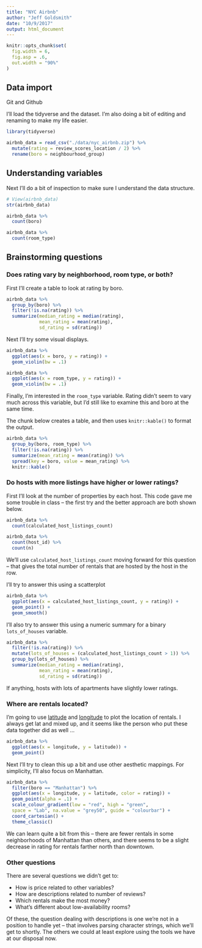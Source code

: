 ```yaml
---
title: "NYC Airbnb"
author: "Jeff Goldsmith"
date: "10/9/2017"
output: html_document
---
```


```r
knitr::opts_chunk$set(
  fig.width = 6,
  fig.asp = .6,
  out.width = "90%"
)
```

## Data import
Git and Github

I'll load the tidyverse and the dataset. I'm also doing a bit of editing and renaming to make my life easier. 

```r
library(tidyverse)

airbnb_data = read_csv("./data/nyc_airbnb.zip") %>%
  mutate(rating = review_scores_location / 2) %>%
  rename(boro = neighbourhood_group)
```

## Understanding variables

Next I'll do a bit of inspection to make sure I understand the data structure.

```r
# View(airbnb_data)
str(airbnb_data)

airbnb_data %>%
  count(boro)

airbnb_data %>%
  count(room_type)
```

## Brainstorming questions

### Does rating vary by neighborhood, room type, or both?

First I'll create a table to look at rating by boro.

```r
airbnb_data %>%
  group_by(boro) %>% 
  filter(!is.na(rating)) %>%
  summarize(median_rating = median(rating),
            mean_rating = mean(rating),
            sd_rating = sd(rating))
```

Next I'll try some visual displays.

```r
airbnb_data %>%
  ggplot(aes(x = boro, y = rating)) + 
  geom_violin(bw = .1)

airbnb_data %>%
  ggplot(aes(x = room_type, y = rating)) + 
  geom_violin(bw = .1)
```

Finally, I'm interested in the `room_type` variable. Rating didn't seem to vary much across this variable, but I'd still like to examine this and boro at the same time. 

The chunk below creates a table, and then uses `knitr::kable()` to format the output.

```r
airbnb_data %>%
  group_by(boro, room_type) %>% 
  filter(!is.na(rating)) %>%
  summarize(mean_rating = mean(rating)) %>%
  spread(key = boro, value = mean_rating) %>%
  knitr::kable()
```

### Do hosts with more listings have higher or lower ratings?

First I'll look at the number of properties by each host. This code gave me some trouble in class -- the first try and the better approach are both shown below. 

```r
airbnb_data %>% 
  count(calculated_host_listings_count)

airbnb_data %>%
  count(host_id) %>%
  count(n)
```

We'll use `calculated_host_listings_count` moving forward for this question -- that gives the total number of rentals that are hosted by the host in the row. 

I'll try to answer this using a scatterplot

```r
airbnb_data %>% 
  ggplot(aes(x = calculated_host_listings_count, y = rating)) + 
  geom_point() + 
  geom_smooth()
```

I'll also try to answer this using a numeric summary for a binary `lots_of_houses` variable.

```r
airbnb_data %>%
  filter(!is.na(rating)) %>%
  mutate(lots_of_houses = (calculated_host_listings_count > 1)) %>% 
  group_by(lots_of_houses) %>% 
  summarize(median_rating = median(rating),
            mean_rating = mean(rating),
            sd_rating = sd(rating))
```

If anything, hosts with lots of apartments have slightly lower ratings. 

### Where are rentals located?

I'm going to use [latitude](https://en.wikipedia.org/wiki/Latitude) and [longitude](https://en.wikipedia.org/wiki/Longitude) to plot the location of rentals. I always get lat and mixed up, and it seems like the person who put these data together did as well ...

```r
airbnb_data %>%
  ggplot(aes(x = longitude, y = latitude)) +
  geom_point()
```

Next I'll try to clean this up a bit and use other aesthetic mappings. For simplicity, I'll also focus on Manhattan.

```r
airbnb_data %>%
  filter(boro == "Manhattan") %>% 
  ggplot(aes(x = longitude, y = latitude, color = rating)) +
  geom_point(alpha = .1) + 
  scale_colour_gradient(low = "red", high = "green",
  space = "Lab", na.value = "grey50", guide = "colourbar") +
  coord_cartesian() + 
  theme_classic()
```

We can learn quite a bit from this -- there are fewer rentals in some neighborhoods of Manhattan than others, and there seems to be a slight decrease in rating for rentals farther north than downtown. 

### Other questions

There are several questions we didn't get to:

* How is price related to other variables?
* How are descriptions related to number of reviews?
* Which rentals make the most money?
* What's different about low-availability rooms?

Of these, the question dealing with descriptions is one we're not in a position to handle yet -- that involves parsing character strings, which we'll get to shortly. The others we could at least explore using the tools we have at our disposal now.

